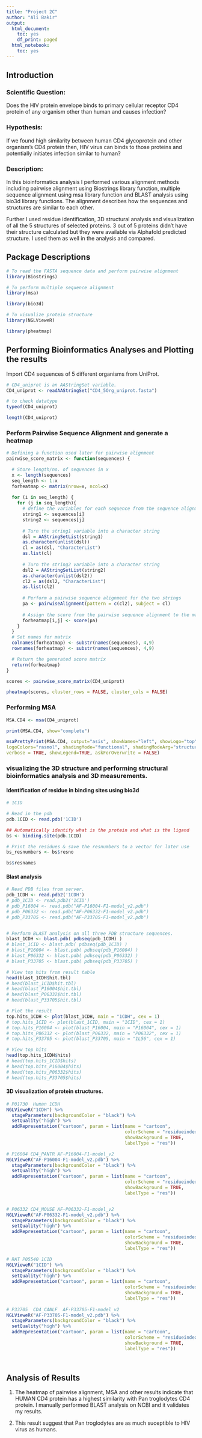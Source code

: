 ---
title: "Project 2C"
author: "Ali Bakir"
output:
  html_document:
    toc: yes
    df_print: paged
  html_notebook:
    toc: yes
---

## Introduction

### Scientific Question:

Does the HIV protein envelope binds to primary cellular receptor CD4 protein of any organism other than human and causes infection? 

### Hypothesis:

If we found high similarity between human CD4 glycoprotein and other organism's CD4 protein then, HIV virus can binds to those proteins and potentially initiates infection similar to human? 

### Description:

In this bioinformatics analysis I performed various alignment methods including pairwise alignment using Biostrings library function, multiple sequence alignment using msa library function and BLAST analysis using bio3d library functions. The alignment describes how the sequences and structures are similar to each other. 

Further I used residue identification, 3D structural analysis and visualization of all the 5 structures of selected proteins. 3 out of 5 proteins didn't have their structure calculated but they were available via Alphafold predicted structure. I used them as well in the analysis and compared. 

## Package Descriptions

```{r loading }

# To read the FASTA sequence data and perform pairwise alignment
library(Biostrings) 

# To perform multiple sequence alignment 
library(msa) 

library(bio3d)

# To visualize protein structure
library(NGLVieweR)

library(pheatmap)


```

## Performing Bioinformatics Analyses and Plotting the results

Import CD4 sequences of 5 different organisms from UniProt.

```{r}

# CD4_uniprot is an AAStringSet variable.
CD4_uniprot <- readAAStringSet("CD4_5Org_uniprot.fasta")

# to check datatype
typeof(CD4_uniprot)

length(CD4_uniprot)

```
### Perform Pairwise Sequence Alignment and generate a heatmap

```{r}
# Defining a function used later for pairwise alignment
pairwise_score_matrix <- function(sequences) {

  # Store length/no. of sequences in x
  x <- length(sequences)
  seq_length <- 1:x
  forheatmap <- matrix(nrow=x, ncol=x)
  
  for (i in seq_length) {
    for (j in seq_length){
      # define the variables for each sequence from the sequence alignment
      string1 <- sequences[i]
      string2 <- sequences[j]
    
      # Turn the string1 variable into a character string
      dsl = AAStringSetList(string1)
      as.character(unlist(dsl))
      cl = as(dsl, "CharacterList")
      as.list(cl)
      
      # Turn the string2 variable into a character string
      dsl2 = AAStringSetList(string2)
      as.character(unlist(dsl2))
      cl2 = as(dsl2, "CharacterList")
      as.list(cl2)
    
      # Perform a pairwise sequence alignment for the two strings
      pa <- pairwiseAlignment(pattern = c(cl2), subject = cl)
    
      # Assign the score from the pairwise sequence alignment to the matrix
      forheatmap[i,j] <- score(pa)
    }
  }
  # Set names for matrix
  colnames(forheatmap) <- substr(names(sequences), 4,9)
  rownames(forheatmap) <- substr(names(sequences), 4,9)

  # Return the generated score matrix 
  return(forheatmap)
}

scores <- pairwise_score_matrix(CD4_uniprot)

pheatmap(scores, cluster_rows = FALSE, cluster_cols = FALSE)


```

### Performing MSA

```{r}
MSA.CD4 <- msa(CD4_uniprot)

print(MSA.CD4, show="complete")

msaPrettyPrint(MSA.CD4, output="asis", showNames="left", showLogo="top",
logoColors="rasmol", shadingMode="functional", shadingModeArg="structure",
verbose = TRUE, showLegend=TRUE, askForOverwrite = FALSE)

```
 
### visualizing the 3D structure and performing structural bioinformatics analysis and 3D measurements.

#### Identification of residue in binding sites using bio3d

```{r }
# 1CID

# Read in the pdb
pdb.1CID <- read.pdb('1CID')

## Automatically identify what is the protein and what is the ligand
bs <- binding.site(pdb.1CID)

# Print the residues & save the resnumbers to a vector for later use
bs_resnumbers <- bs$resno

bs$resnames
```

#### Blast analysis

```{r message=FALSE, warning=FALSE, eval=FALSE, include=TRUE}
# Read PDB files from server.
pdb_1CDH <- read.pdb2('1CDH')
# pdb_1CID <- read.pdb2('1CID')
# pdb_P16004 <- read.pdb("AF-P16004-F1-model_v2.pdb")
# pdb_P06332 <- read.pdb("AF-P06332-F1-model_v2.pdb")
# pdb_P33705 <- read.pdb("AF-P33705-F1-model_v2.pdb")


# Perform BLAST analysis on all three PDB structure sequences.
blast_1CDH <- blast.pdb( pdbseq(pdb_1CDH) )
# blast_1CID <- blast.pdb( pdbseq(pdb_1CID) )
# blast_P16004 <- blast.pdb( pdbseq(pdb_P16004) )
# blast_P06332 <- blast.pdb( pdbseq(pdb_P06332) )
# blast_P33705 <- blast.pdb( pdbseq(pdb_P33705) )

# View top hits from result table
head(blast_1CDH$hit.tbl)
# head(blast_1CID$hit.tbl)
# head(blast_P16004$hit.tbl)
# head(blast_P06332$hit.tbl)
# head(blast_P33705$hit.tbl)

# Plot the result
top.hits_1CDH <- plot(blast_1CDH, main = "1CDH", cex = 1)
# top.hits_1CID <- plot(blast_1CID, main = "1CID", cex = 1)
# top.hits_P16004 <- plot(blast_P16004, main = "P16004", cex = 1)
# top.hits_P06332 <- plot(blast_P06332, main = "P06332", cex = 1)
# top.hits_P33705 <- plot(blast_P33705, main = "1L56", cex = 1)

# View top hits
head(top.hits_1CDH$hits)
# head(top.hits_1CID$hits)
# head(top.hits_P16004$hits)
# head(top.hits_P06332$hits)
# head(top.hits_P33705$hits)
```


#### 3D visualization of protein structures.

```{r message=FALSE, warning=FALSE}
# P01730  Human 1CDH
NGLVieweR("1CDH") %>%
  stageParameters(backgroundColor = "black") %>%
  setQuality("high") %>%
  addRepresentation("cartoon", param = list(name = "cartoon",
                                            colorScheme = "residueindex",
                                            showBackground = TRUE,
                                            labelType = "res"))

# P16004 CD4_PANTR AF-P16004-F1-model_v2
NGLVieweR("AF-P16004-F1-model_v2.pdb") %>%
  stageParameters(backgroundColor = "black") %>%
  setQuality("high") %>%
  addRepresentation("cartoon", param = list(name = "cartoon",
                                            colorScheme = "residueindex",
                                            showBackground = TRUE,
                                            labelType = "res"))


# P06332 CD4_MOUSE AF-P06332-F1-model_v2  
NGLVieweR("AF-P06332-F1-model_v2.pdb") %>%
  stageParameters(backgroundColor = "black") %>%
  setQuality("high") %>%
  addRepresentation("cartoon", param = list(name = "cartoon",
                                            colorScheme = "residueindex",
                                            showBackground = TRUE,
                                            labelType = "res"))

# RAT P05540 1CID
NGLVieweR("1CID") %>%
  stageParameters(backgroundColor = "black") %>%
  setQuality("high") %>%
  addRepresentation("cartoon", param = list(name = "cartoon",
                                            colorScheme = "residueindex",
                                            showBackground = TRUE,
                                            labelType = "res"))
                    
# P33705  CD4_CANLF  AF-P33705-F1-model_v2
NGLVieweR("AF-P33705-F1-model_v2.pdb") %>%
  stageParameters(backgroundColor = "black") %>%
  setQuality("high") %>%
  addRepresentation("cartoon", param = list(name = "cartoon",
                                            colorScheme = "residueindex",
                                            showBackground = TRUE,
                                            labelType = "res"))




```

## Analysis of Results

1. The heatmap of pairwise alignment, MSA and other results indicate that HUMAN CD4 protein has a highest similarity with Pan troglodytes CD4 protein. I manually performed BLAST analysis on NCBI and it validates my results. 

2. This result suggest that Pan troglodytes are as much suceptible to HIV virus as humans. 


